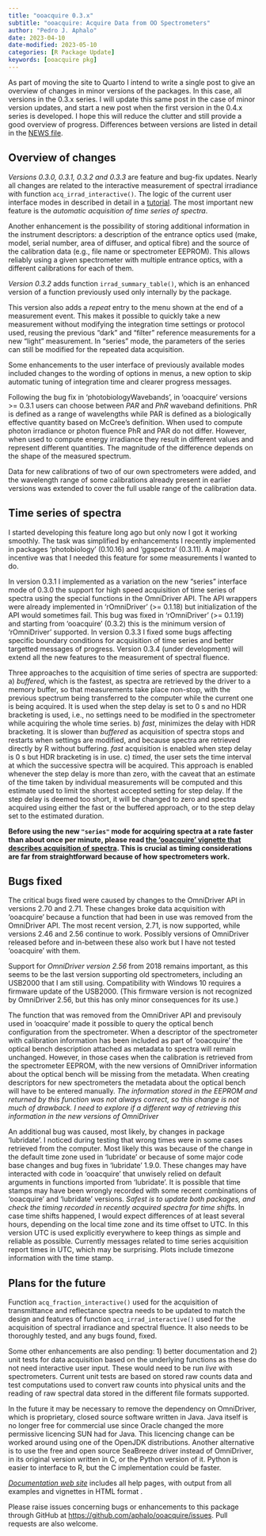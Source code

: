 ```yaml
---
title: "ooacquire 0.3.x"
subtitle: "ooacquire: Acquire Data from OO Spectrometers"
author: "Pedro J. Aphalo"
date: 2023-04-10
date-modified: 2023-05-10
categories: [R Package Update]
keywords: [ooacquire pkg]
---
```


::: callout-note

As part of moving the site to Quarto I intend to write a single post to give an
overview of changes in minor versions of the packages. In this case, all
versions in the 0.3.x series. I will update this same post in the case of minor
version updates, and start a new post when the first version in the 0.4.x series
is developed. I hope this will reduce the clutter and still provide a good
overview of progress. Differences between versions are listed in detail in the
[NEWS file](https://docs.r4photobiology.info/ooacquire/news/).

:::

## Overview of changes

_Versions 0.3.0, 0.3.1, 0.3.2 and 0.3.3_ are feature and bug-fix updates. Nearly
all changes are related to the interactive measurement of spectral irradiance
with function `acq_irrad_interactive()`. The logic of the current user interface
modes in described in detail in a
[tutorial](../../pages/acq-irrad-tutorial.qmd). The most important new feature
is the _automatic acquisition of time series of spectra_.

Another enhancement is the possibility of storing additional information in
the instrument descriptors: a description of the entrance optics used
(make, model, serial number, area of diffuser, and optical fibre) and the source
of the calibration data (e.g., file name or spectrometer EEPROM). This allows
reliably using a given spectrometer with multiple entrance optics, with a
different calibrations for each of them.

_Version 0.3.2_ adds function `irrad_summary_table()`, which is an enhanced
version of a function previously used only internally by the package. 

This version also adds a _repeat_ entry to the menu shown at the end of a
measurement event. This makes it possible to quickly take a new measurement
without modifying the integration time settings or protocol used, reusing the
previous "dark" and "filter" reference measurements for a new "light"
measurement. In "series" mode, the parameters of the series can still be
modified for the repeated data acquisition.

Some enhancements to the user interface of previously available modes included
changes to the wording of options in menus, a new option to skip automatic
tuning of integration time and clearer progress messages.

Following the bug fix in 'photobiologyWavebands', in 'ooacquire' versions >=
0.3.1  users can choose between _PAR_ and _PhR_ waveband definitions. PhR is
defined as a range of wavelengths while PAR is defined as a biologically
effective quantity based on McCree's definition. When used to compute photon
irradiance or photon fluence PhR and PAR do not differ. However, when used to
compute energy irradiance they result in different values and represent
different quantities. The magnitude of the difference depends on the shape of
the measured spectrum.

Data for new calibrations of two of our own spectrometers were added, and the
wavelength range of some calibrations already present in earlier versions was
extended to cover the full usable range of the calibration data.

## Time series of spectra

I started developing this feature long ago but only now I got it
working smoothly. The task was simplified by enhancements I recently implemented
in packages 'photobiology' (0.10.16) and 'ggspectra' (0.3.11). A major incentive
was that I needed this feature for some measurements I wanted to do. 

In version 0.3.1 I implemented as a variation on the new "series" interface mode
of 0.3.0 the support for high speed acquisition of time series of spectra using
the special functions in the OmniDriver API. The API wrappers were already
implemented in 'rOmniDriver' (>= 0.1.18) but initialization of the API would
sometimes fail. This bug was fixed in 'rOmniDriver' (>= 0.1.19) and starting
from 'ooacquire' (0.3.2) this is the minimum version of 'rOmniDriver' supported.
In version 0.3.3 I fixed some bugs affecting specific boundary conditions for
acquisition of time series and better targetted messages of progress. Version
0.3.4 (under development) will extend all the new features to the measurement
of spectral fluence.

Three approaches to the acquisition of time series of spectra are supported: a)
_buffered_, which is the fastest, as spectra are retrieved by the driver to a
memory buffer, so that measurements take place non-stop, with the previous
spectrum being transferred to the computer while the current one is being
acquired. It is used when the step delay is set to 0 s and no HDR bracketing is
used, i.e., no settings need to be modified in the spectrometer while acquiring
the whole time series. b) _fast_, minimizes the delay with HDR bracketing. It is
slower than _buffered_ as acquisition of spectra stops and restarts when
settings are modified, and because spectra are retrieved directly by R without
buffering. _fast_ acquisition is enabled when step delay is 0 s but HDR
bracketing is in use. c) _timed_, the user sets the time interval at which the
successive spectra will be acquired. This approach is enabled whenever the step
delay is more than zero, with the caveat that an estimate of the time taken by
individual measurements will be computed and this estimate used to limit the
shortest accepted setting for step delay. If the step delay is deemed too short,
it will be changed to zero and spectra acquired using either the fast or the
buffered approach, or to the step delay set to the estimated duration.

**Before using the new `"series"` mode for acquiring spectra at a rate faster 
than about once per minute, please read [the 'ooacquire' vignette
that describes acquisition of
spectra](https://docs.r4photobiology.info/ooacquire/articles/userguide-acquisition.html).
This is crucial as timing considerations are far from straightforward because of
how spectrometers work.**

## Bugs fixed

The critical bugs fixed were caused by changes to the OmniDriver API in versions
2.70 and 2.71. These changes broke data acquisition with 'ooacquire' because a
function that had been in use was removed from the OmniDriver API. The most
recent version, 2.71, is now supported, while versions 2.46 and 2.56 continue to
work. Possibly versions of OmniDriver released before and in-between these also
work but I have not tested 'ooacquire' with them.

Support for _OmniDriver version 2.56_ from 2018 remains important, as this seems
to be the last version supporting old spectrometers, including an USB2000 that I
am still using. Compatibility with Windows 10 requires a firmware update of the
USB2000. (This firmware version is not recognized by OmniDriver 2.56, but this
has only minor consequences for its use.)

The function that was removed from the OmniDriver API and previsouly used in
'ooacquire' made it possible to query the optical bench configuration from the
spectrometer. When a descriptor of the spectrometer with calibration information
has been included as part of 'ooacquire' the optical bench description attached
as metadata to spectra will remain unchanged. However, in those cases when the
calibration is retrieved from the spectrometer EEPROM, with the new versions of
OmniDriver information about the optical bench will be missing from the
metadata. When creating descriptors for new spectrometers the metadata about the
optical bench will have to be entered manually. _The information stored
in the EEPROM and returned by this function was not always correct, so this
change is not much of drawback. I need to explore if a different way of
retrieving this information in the new versions of OmniDriver_

An additional bug was caused, most likely, by changes in package 'lubridate'. I
noticed during testing that wrong times were in some cases retrieved from the
computer. Most likely this was because of the change in the default time zone
used in 'lubridate' or because of some major code base changes and bug fixes in
'lubridate' 1.9.0. These changes may have interacted with code in 'ooacquire' that
unwisely relied on default arguments in functions imported from 'lubridate'. It
is possible that time stamps may have been wrongly recorded with some recent
combinations of 'ooacquire' and 'lubridate' versions. _Safest is to update both
packages, and check the timing recorded in recently acquired spectra for time
shifts._ In case time shifts happened, I would expect differences of at least several
hours, depending on the local time zone and its time offset to UTC. In this
version UTC is used explicitly everywhere to keep things as simple and reliable
as possible. Currently messages related to time series acquisition report times
in UTC, which may be surprising. Plots include timezone information with the
time stamp.

## Plans for the future

Function `acq_fraction_interactive()` used for the acquisition of transmittance
and reflectance spectra needs to be updated to match the design and features of
function `acq_irrad_interactive()` used for the acquisition of spectral
irradiance and spectral fluence. It also needs to be thoroughly tested,
and any bugs found, fixed.

Some other enhancements are also pending: 1) better documentation and 2) unit
tests for data acquisition based on the underlying functions as these do not
need interactive user input. These would need to be run _live_ with
spectrometers. Current unit tests are based on stored raw counts data and test
computations used to convert raw counts into physical units and the reading of
raw spectral data stored in the different file formats supported.

In the future it may be necessary to remove the dependency on OmniDriver, which
is proprietary, closed source software written in Java. Java itself is no longer
free for commercial use since Oracle changed the more permissive licencing SUN
had for Java. This licencing change can be worked around using one of the 
OpenJDK distributions. Another alternative is to use the free and open source
SeaBreeze driver instead of OmniDriver, in its original version written in
C, or the Python version of it. Python is easier to interface to R, but the C
implementation could be faster.

::: callout-note

[*Documentation web site*](http://docs.r4photobiology.info/ooacquire/) includes
all help pages, with output from all examples and vignettes in HTML format .

Please raise issues concerning bugs or enhancements to this package through
GitHub at <https://github.com/aphalo/ooacquire/issues>. Pull requests are also
welcome.

:::
